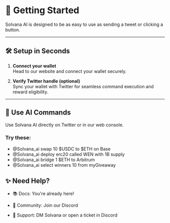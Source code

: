 # 🚀 Getting Started

Solvana AI is designed to be as easy to use as sending a tweet or clicking a button.

---

## 🛠️ Setup in Seconds

1. **Connect your wallet**  
   Head to our website and connect your wallet securely.

2. **Verify Twitter handle (optional)**  
   Sync your wallet with Twitter for seamless command execution and reward eligibility.

---

## 💬 Use AI Commands

Use Solvana AI directly on Twitter or in our web console.

### Try these:


- @Solvana_ai swap 10 $USDC to $ETH on Base
- @Solvana_ai deploy erc20 called WEN with 1B supply
- @Solvana_ai bridge 1 $ETH to Arbitrum
- @Solvana_ai select winners 10 from myGiveaway

## ✨ Need Help?

- 📚 Docs: You're already here!

- 💬 Community: Join our Discord

- 🛟 Support: DM Solvana or open a ticket in Discord
